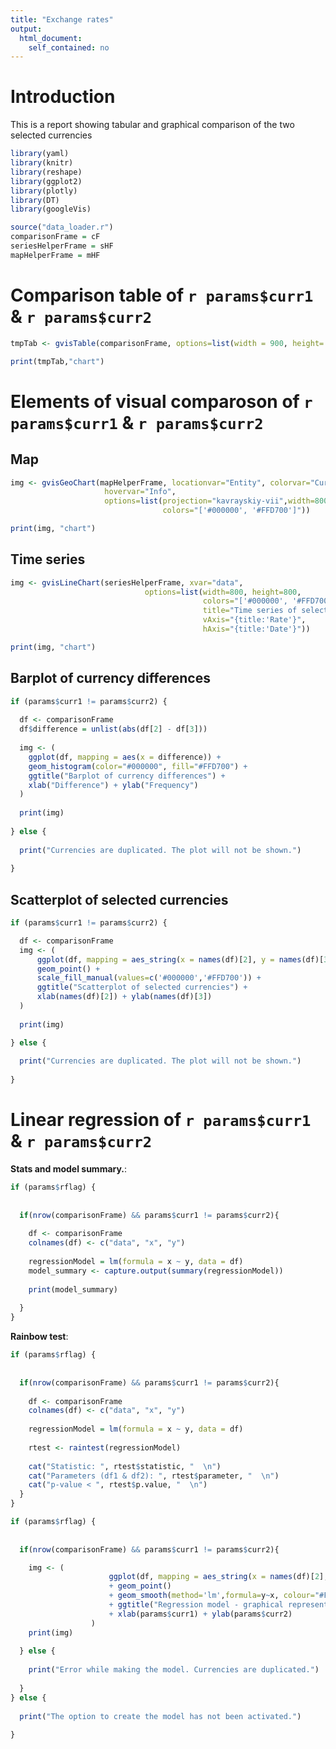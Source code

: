 ```yaml
---
title: "Exchange rates"
output: 
  html_document:
    self_contained: no
---
```


# Introduction

This is a report showing tabular and graphical comparison of the two selected currencies

```r

library(yaml)
library(knitr)
library(reshape)
library(ggplot2)
library(plotly)
library(DT)
library(googleVis)

source("data_loader.r")
comparisonFrame = cF
seriesHelperFrame = sHF
mapHelperFrame = mHF


```

# Comparison table of `r params$curr1` & `r params$curr2`

```r

tmpTab <- gvisTable(comparisonFrame, options=list(width = 900, height= 400))

print(tmpTab,"chart")

```

# Elements of visual comparoson of `r params$curr1` & `r params$curr2`

## Map

```r

img <- gvisGeoChart(mapHelperFrame, locationvar="Entity", colorvar="CurrNo",
                     hovervar="Info",
                     options=list(projection="kavrayskiy-vii",width=800,height=800,
                                  colors="['#000000', '#FFD700']"))

print(img, "chart")

```


## Time series

```r

img <- gvisLineChart(seriesHelperFrame, xvar="data",
                              options=list(width=800, height=800,
                                           colors="['#000000', '#FFD700']",
                                           title="Time series of selected currencies", 
                                           vAxis="{title:'Rate'}",
                                           hAxis="{title:'Date'}"))

print(img, "chart")

```

## Barplot of currency differences

```r

if (params$curr1 != params$curr2) {
  
  df <- comparisonFrame
  df$difference = unlist(abs(df[2] - df[3]))
  
  img <- (
    ggplot(df, mapping = aes(x = difference)) +
    geom_histogram(color="#000000", fill="#FFD700") +
    ggtitle("Barplot of currency differences") + 
    xlab("Difference") + ylab("Frequency")
  )
  
  print(img)
  
} else {
  
  print("Currencies are duplicated. The plot will not be shown.")
  
}

```

## Scatterplot of selected currencies

```r

if (params$curr1 != params$curr2) {

  df <- comparisonFrame
  img <- (
      ggplot(df, mapping = aes_string(x = names(df)[2], y = names(df)[3])) +
      geom_point() +
      scale_fill_manual(values=c('#000000','#FFD700')) + 
      ggtitle("Scatterplot of selected currencies") + 
      xlab(names(df)[2]) + ylab(names(df)[3])
  )
  
  print(img)

} else {
  
  print("Currencies are duplicated. The plot will not be shown.")
  
}

```

# Linear regression of `r params$curr1` & `r params$curr2`

**Stats and model summary.**:

```r

if (params$rflag) {
  
  
  if(nrow(comparisonFrame) && params$curr1 != params$curr2){
  
    df <- comparisonFrame
    colnames(df) <- c("data", "x", "y") 
    
    regressionModel = lm(formula = x ~ y, data = df)
    model_summary <- capture.output(summary(regressionModel))
    
    print(model_summary)
    
  } 
} 

```

**Rainbow test**:

```r

if (params$rflag) {
  
  
  if(nrow(comparisonFrame) && params$curr1 != params$curr2){
  
    df <- comparisonFrame
    colnames(df) <- c("data", "x", "y") 
    
    regressionModel = lm(formula = x ~ y, data = df)
    
    rtest <- raintest(regressionModel)
      
    cat("Statistic: ", rtest$statistic, "  \n")
    cat("Parameters (df1 & df2): ", rtest$parameter, "  \n")
    cat("p-value < ", rtest$p.value, "  \n")
  }
}
```

```r

if (params$rflag) {
  
  
  if(nrow(comparisonFrame) && params$curr1 != params$curr2){

    img <- (
                      ggplot(df, mapping = aes_string(x = names(df)[2], y = names(df)[3]))
                      + geom_point()
                      + geom_smooth(method='lm',formula=y~x, colour="#FFD700") 
                      + ggtitle("Regression model - graphical representation") 
                      + xlab(params$curr1) + ylab(params$curr2)
                  )
    print(img)
  
  } else {
    
    print("Error while making the model. Currencies are duplicated.")
    
  }
} else {
  
  print("The option to create the model has not been activated.")
  
}

```
